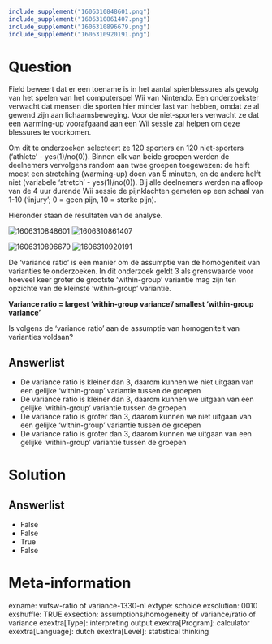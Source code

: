 ```r
include_supplement("1606310848601.png")
include_supplement("1606310861407.png")
include_supplement("1606310896679.png")
include_supplement("1606310920191.png")
```

Question
========
Field beweert dat er een toename is in het aantal spierblessures als
gevolg van het spelen van het computerspel Wii van Nintendo. Een
onderzoekster verwacht dat mensen die sporten hier minder last van
hebben, omdat ze al gewend zijn aan lichaamsbeweging. Voor de
niet-sporters verwacht ze dat een warming-up voorafgaand aan een Wii
sessie zal helpen om deze blessures te voorkomen.  
  
Om dit te onderzoeken selecteert ze 120 sporters en 120 niet-sporters
(‘athlete’ - yes(1)/no(0)). Binnen elk van beide groepen werden de
deelnemers vervolgens random aan twee groepen toegewezen: de helft moest
een stretching (warming-up) doen van 5 minuten, en de andere helft niet
(variabele ‘stretch’ - yes(1)/no(0)). Bij alle deelnemers werden na
afloop van de 4 uur durende Wii sessie de pijnklachten gemeten op een
schaal van 1-10 (‘injury’; 0 = geen pijn, 10 = sterke pijn).  
  
Hieronder staan de resultaten van de analyse.  
  
<img src="1606310848601.png" class="fr-fic fr-dii tvcss_2"
alt="1606310848601" /> <img src="1606310861407.png" class="fr-fic fr-dii tvcss_3"
alt="1606310861407" />  
  
  
<img src="1606310896679.png" class="fr-fic fr-dii tvcss_4"
alt="1606310896679" /> <img src="1606310920191.png" class="fr-fic fr-dii tvcss_5"
alt="1606310920191" />  
  
De ‘variance ratio’ is een manier om de assumptie van de homogeniteit
van varianties te onderzoeken. In dit onderzoek geldt 3 als grenswaarde
voor hoeveel keer groter de grootste ‘within-group’ variantie mag zijn
ten opzichte van de kleinste ‘within-group’ variantie.  
  
**Variance ratio = largest ‘within-group variance’/ smallest
‘within-group variance’**  
  
Is volgens de ‘variance ratio’ aan de assumptie van homogeniteit van
varianties voldaan?

Answerlist
----------
* De variance ratio is kleiner dan 3, daarom kunnen we niet uitgaan van
  een gelijke ‘within-group’ variantie tussen de groepen
* De variance ratio is kleiner dan 3, daarom kunnen we uitgaan van een
  gelijke ‘within-group’ variantie tussen de groepen
* De variance ratio is groter dan 3, daarom kunnen we niet uitgaan van een
  gelijke ‘within-group’ variantie tussen de groepen
* De variance ratio is groter dan 3, daarom kunnen we uitgaan van een
  gelijke ‘within-group’ variantie tussen de groepen

Solution
========










Answerlist
----------
* False
* False
* True
* False

Meta-information
================
exname: vufsw-ratio of variance-1330-nl
extype: schoice
exsolution: 0010
exshuffle: TRUE
exsection: assumptions/homogeneity of variance/ratio of variance
exextra[Type]: interpreting output
exextra[Program]: calculator
exextra[Language]: dutch
exextra[Level]: statistical thinking

